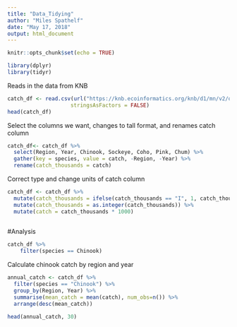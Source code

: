 ```yaml
---
title: "Data_Tidying"
author: "Miles Spathelf"
date: "May 17, 2018"
output: html_document
---
```


```r
knitr::opts_chunk$set(echo = TRUE)
```

```r
library(dplyr)
library(tidyr)
```

Reads in the data from KNB 

```r
catch_df <- read.csv(url("https://knb.ecoinformatics.org/knb/d1/mn/v2/object/df35b.302.1", method = "libcurl"),
                    stringsAsFactors = FALSE)
head(catch_df)
```

Select the columns we want, changes to tall format, and renames catch column

```r
catch_df<- catch_df %>% 
  select(Region, Year, Chinook, Sockeye, Coho, Pink, Chum) %>% 
  gather(key = species, value = catch, -Region, -Year) %>% 
  rename(catch_thousands = catch)

```

Correct type and change units of catch column

```r
catch_df <- catch_df %>% 
  mutate(catch_thousands = ifelse(catch_thousands == "I", 1, catch_thousands)) %>% 
  mutate(catch_thousands = as.integer(catch_thousands)) %>% 
  mutate(catch = catch_thousands * 1000)
 
```
  

#Analysis

```r
catch_df %>% 
    filter(species == Chinook)

```

Calculate chinook catch by region and year

```r
annual_catch <- catch_df %>% 
  filter(species == "Chinook") %>% 
  group_by(Region, Year) %>% 
  summarise(mean_catch = mean(catch), num_obs=n()) %>% 
  arrange(desc(mean_catch))

head(annual_catch, 30)
```


